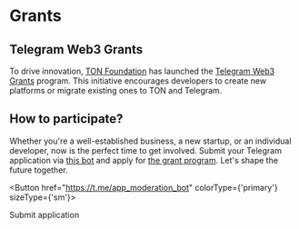 
# Grants

## Telegram Web3 Grants

To drive innovation, [TON Foundation](https://ton.foundation/en) has launched the [Telegram Web3 Grants](http://t.me/toncoin/991) program. This initiative encourages developers to create new platforms or migrate existing ones to TON and Telegram.

## How to participate?

Whether you're a well-established business, a new startup, or an individual developer, now is the perfect time to get involved. Submit your Telegram application via [this bot](https://t.me/app_moderation_bot) and apply for [the grant program](https://t.me/trendingapps/33). Let's shape the future together.


<Button href="https://t.me/app_moderation_bot" colorType={'primary'} sizeType={'sm'}>

Submit application

</Button>

